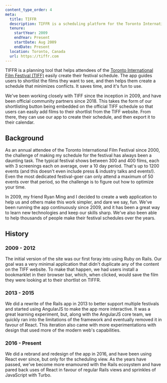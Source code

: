 ```yaml
---
content_type_order: 4
meta:
  title: TIFFR
  description: TIFFR is a scheduling platform for the Toronto International Film Festival (TIFF)
  tenure:
    startYear: 2009
    endYear: Present
    startDate: Aug 2009
    endDate: Present
  location: Toronto, Canada
  url: https://tiffr.com
---
```


TIFFR is a planning tool that helps attendees of the [Toronto International Film Festival (TIFF)](https://tiff.net) easily create their festival schedule.
The app guides users to shortlist the films they want to see, and then helps them create a schedule that minimizes conflicts. It saves time, and it's fun to use.

We've been working closely with TIFF since the inception in 2009, and have been official community partners since 2018.
This takes the form of our shortlisting button being embedded on the official TIFF schedule so that users can easily add films to their shortlist from the TIFF website.
From there, they can use our app to create their schedule, and then export it to their calendar.

## Background
As an annual attendee of the Toronto International Film Festival since 2000, the challenge of making my schedule for the festival has always been a daunting task.
The typical festival shows between 300 and 400 films, each with 3 screenings each on average, over a 10 day period. That's up to 1200 events (and this doesn't even include press & industry talks and events!).
Even the most dedicated festival-goer can only attend a maximum of 50 events over that period, so the challenge is to figure out how to optimize your time.

In 2009, my friend Ryan Ming and I decided to create a web application to help us and others make this work simpler, and dare we say, fun.
We've been running the app continuously since 2009, and it has been a great way to learn new technologies and keep our skills sharp.
We've also been able to help thousands of people make their festival schedules over the years.

## History

### 2009 - 2012

The initial version of the site was our first foray into using Ruby on Rails. Our goal was a very minimal application that didn't duplicate any of the content on the TIFF website. To make that happen, we had users install a bookmarklet in their browser bar, which, when clicked, would save the film they were looking at to their shortlist on TIFFR.

### 2013 - 2015

We did a rewrite of the Rails app in 2013 to better support multiple festivals and started using AngularJS to make the app more interactive.
It was a great learning experiment, but, along with the AngularJS core team, we quickly ran into the limitations of the framework and eventually removed it in favour of React.
This iteration also came with more  experimentations with design that used more of the modern web's capabilities.

### 2016 - Present

We did a rebrand and redesign of the app in 2016, and have been using React ever since, but only for the scheduling view.
As the years have passed, we've become more enamoured with the Rails ecosystem and have pared back uses of React in favour of regular Rails views and sprinkles of JavaScript with Turbo.

